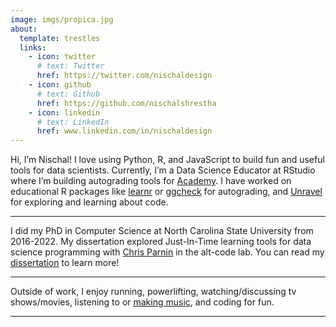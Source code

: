 ```yaml
---
image: imgs/propica.jpg
about:
  template: trestles
  links:
    - icon: twitter
      # text: Twitter
      href: https://twitter.com/nischaldesign
    - icon: github
      # text: Github
      href: https://github.com/nischalshrestha
    - icon: linkedin
      # text: LinkedIn
      href: www.linkedin.com/in/nischaldesign
---
```


Hi, I'm Nischal! I love using Python, R, and JavaScript to build fun and useful tools for data scientists. Currently, I'm a Data Science Educator at RStudio where I'm building autograding tools for [Academy](https://www.rstudio.com/academy/). I have worked on educational R packages like [learnr](https://rstudio.github.io/learnr/index.html) or [ggcheck](https://github.com/rstudio/ggcheck/) for autograding, and [Unravel](https://github.com/nischalshrestha/Unravel) for exploring and learning about code.

---

I did my PhD in Computer Science at North Carolina State University from 2016-2022. My dissertation explored Just-In-Time learning tools for data science programming with [Chris Parnin](http://chrisparnin.me) in the alt-code lab. You can read my [dissertation](https://repository.lib.ncsu.edu/handle/1840.20/39802?show=full) to learn more! 

---

Outside of work, I enjoy running, powerlifting, watching/discussing tv shows/movies, listening to or [making music](music/music.qmd), and coding for fun.

---